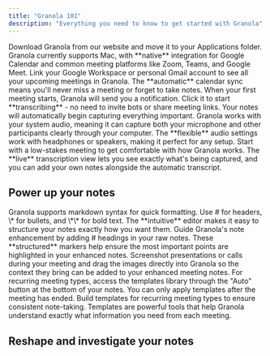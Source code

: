 ```yaml
---
title: "Granola 101"
description: "Everything you need to know to get started with Granola"
---
```


<AccordionGroup>
  <Accordion title="Download Granola from the website" defaultOpen={false}>
    Download Granola from our website and move it to your Applications folder. Granola currently supports Mac, with **native** integration for Google Calendar and common meeting platforms like Zoom, Teams, and Google Meet.
  </Accordion>

  <Accordion title="Connect your Google Calendar" defaultOpen={false}>
    Link your Google Workspace or personal Gmail account to see all your upcoming meetings in Granola. The **automatic** calendar sync means you'll never miss a meeting or forget to take notes.
  </Accordion>

  <Accordion title="Set up your first meeting notes" defaultOpen={false}>
    When your first meeting starts, Granola will send you a notification. Click it to start **transcribing** - no need to invite bots or share meeting links. Your notes will automatically begin capturing everything important.
  </Accordion>

  <Accordion title="Check your audio settings" defaultOpen={false}>
    Granola works with your system audio, meaning it can capture both your microphone and other participants clearly through your computer. The **flexible** audio settings work with headphones or speakers, making it perfect for any setup.
  </Accordion>

  <Accordion title="Test your first transcription" defaultOpen={false}>
    Start with a low-stakes meeting to get comfortable with how Granola works. The **live** transcription view lets you see exactly what's being captured, and you can add your own notes alongside the automatic transcript.
  </Accordion>
</AccordionGroup>

## Power up your notes

<AccordionGroup>
  <Accordion title="Use markdown formatting" defaultOpen={false}>
    Granola supports markdown syntax for quick formatting. Use # for headers, \* for bullets, and \*\* for bold text. The **intuitive** editor makes it easy to structure your notes exactly how you want them.
  </Accordion>

  <Accordion title="Add manual headings" defaultOpen={false}>
    Guide Granola's note enhancement by adding # headings in your raw notes. These **structured** markers help ensure the most important points are highlighted in your enhanced notes.
  </Accordion>

  <Accordion title="Add images" defaultOpen={false}>
    Screenshot presentations or calls during your meeting and drag the images directly into Granola so the context they bring can be added to your enhanced meeting notes.&#x20;
  </Accordion>

  <Accordion title="Use templates" defaultOpen={false}>
    For recurring meeting types, access the templates library through the "Auto" button at the bottom of your notes. You can only apply templates after the meeting has ended.&#x20;
  </Accordion>

  <Accordion title="Create custom templates" defaultOpen={false}>
    Build templates for recurring meeting types to ensure consistent note-taking. Templates are powerful tools that help Granola understand exactly what information you need from each meeting.
  </Accordion>
</AccordionGroup>

## Reshape and investigate your notes

<AccordionGroup>
  <Accordion title="New Accordion" defaultOpen="false" />

  <Accordion title="New Accordion" defaultOpen="false" />
</AccordionGroup>
